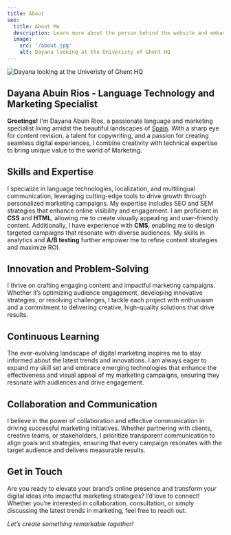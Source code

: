 ```yaml
---
title: About
seo:
  title: About Me
  description: Learn more about the person behind the website and embark on a journey of inspiration and shared experiences.
  image:
    src: '/about.jpg'
    alt: Dayana looking at the Univeristy of Ghent HQ
---
```



<Image
  src='/about.jpg'
  alt=' Dayana looking at the Univeristy of Ghent HQ'
  width={800}
  height={600}
  title=' Dayana looking at the Univeristy of Ghent HQ'
  loading='eager'
/>

## Dayana Abuin Rios - Language Technology and Marketing Specialist

**Greetings!** I'm Dayana Abuin Rios, a passionate language and marketing specialist living amidst the beautiful landscapes of [Spain](https://https://en.wikipedia.org/wiki/Spain). With a sharp eye for content revision, a talent for copywriting, and a passion for creating seamless digital experiences, I combine creativity with technical expertise to bring unique value to the world of Marketing.

## Skills and Expertise

I specialize in language technologies, localization, and multilingual communication, leveraging cutting-edge tools to drive growth through personalized marketing campaigns. My expertise includes SEO and SEM strategies that enhance online visibility and engagement. I am proficient in **CSS** and **HTML**, allowing me to create visually appealing and user-friendly content. Additionally, I have experience with **CMS**, enabling me to design targeted campaigns that resonate with diverse audiences. My skills in analytics and **A/B testing** further empower me to refine content strategies and maximize ROI.

## Innovation and Problem-Solving

I thrive on crafting engaging content and impactful marketing campaigns. Whether it’s optimizing audience engagement, developing innovative strategies, or resolving challenges, I tackle each project with enthusiasm and a commitment to delivering creative, high-quality solutions that drive results.

## Continuous Learning

The ever-evolving landscape of digital marketing inspires me to stay informed about the latest trends and innovations. I am always eager to expand my skill set and embrace emerging technologies that enhance the effectiveness and visual appeal of my marketing campaigns, ensuring they resonate with audiences and drive engagement.

## Collaboration and Communication

I believe in the power of collaboration and effective communication in driving successful marketing initiatives. Whether partnering with clients, creative teams, or stakeholders, I prioritize transparent communication to align goals and strategies, ensuring that every campaign resonates with the target audience and delivers measurable results.

## Get in Touch

Are you ready to elevate your brand’s online presence and transform your digital ideas into impactful marketing strategies? I’d love to connect! Whether you’re interested in collaboration, consultation, or simply discussing the latest trends in marketing, feel free to reach out.

_Let’s create something remarkable together!_
